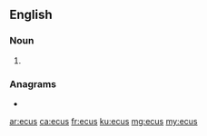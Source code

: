 ==English==

===Noun===
{{head|en|noun plural form}}

# {{plural of|ecu|lang=en}}

===Anagrams===
* {{l|en|cues}}

[[ar:ecus]]
[[ca:ecus]]
[[fr:ecus]]
[[ku:ecus]]
[[mg:ecus]]
[[my:ecus]]